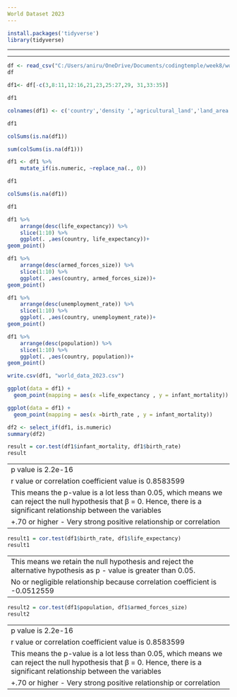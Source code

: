 ```yaml
---
World Dataset 2023
---
```


```r
install.packages('tidyverse')
library(tidyverse)

```

---

---

```r
df <- read_csv("C:/Users/aniru/OneDrive/Documents/codingtemple/week8/world-data-2023.csv")
df
```

```r
df1<- df[-c(3,8:11,12:16,21,23,25:27,29, 31,33:35)]
```

```r
df1
```

```r
colnames(df1) <- c('country','density ','agricultural_land','land_area','armed_forces_size','birth_rate','gdp','gross_primary_ education_enrollment','gross_tertiary_education_enrollment','infant_mortality','life_expectancy','minimum_wage','population','tax_revenue','unemployment_rate')
```

```r

df1
```

```r
colSums(is.na(df1))
```

```r
sum(colSums(is.na(df1)))
```

```r
df1 <- df1 %>% 
    mutate_if(is.numeric, ~replace_na(., 0))
```

```r
df1
```

```r
colSums(is.na(df1))
```

```r
df1

```

```r
df1 %>% 
    arrange(desc(life_expectancy)) %>%
    slice(1:10) %>%
    ggplot(. ,aes(country, life_expectancy))+
geom_point()
```

```r
df1 %>% 
    arrange(desc(armed_forces_size)) %>%
    slice(1:10) %>%
    ggplot(. ,aes(country, armed_forces_size))+
geom_point()
```

```r
df1 %>% 
    arrange(desc(unemployment_rate)) %>%
    slice(1:10) %>%
    ggplot(. ,aes(country, unemployment_rate))+
geom_point()
```

```r
df1 %>% 
    arrange(desc(population)) %>%
    slice(1:10) %>%
    ggplot(. ,aes(country, population))+
geom_point()
```

```r
write.csv(df1, "world_data_2023.csv")
```

```r
ggplot(data = df1) +
  geom_point(mapping = aes(x =life_expectancy , y = infant_mortality))
```

```r
ggplot(data = df1) +
  geom_point(mapping = aes(x =birth_rate , y = infant_mortality))
```

```r
df2 <- select_if(df1, is.numeric) 
summary(df2)
```

```r
result = cor.test(df1$infant_mortality, df1$birth_rate)
result
```

---
p value is 2.2e-16
r value or correlation coefficient value is 0.8583599 
This means the p-value is a lot less than 0.05, which means we can reject the null hypothesis that β = 0. Hence, there is a significant relationship between the variables
+.70 or higher - Very strong positive relationship or correlation
---

```r
result1 = cor.test(df1$birth_rate, df1$life_expectancy)
result1
```

---
This means we retain the null hypothesis and reject the alternative hypothesis as p - value is greater than 0.05.
	No or negligible relationship because correlation coefficient is -0.0512559 
---

```r
result2 = cor.test(df1$population, df1$armed_forces_size)
result2
```

---
p value is 2.2e-16
r value or correlation coefficient value is 0.8583599 
This means the p-value is a lot less than 0.05, which means we can reject the null hypothesis that β = 0. Hence, there is a significant relationship between the variables
+.70 or higher - Very strong positive relationship or correlation
---

```r
```

```r

  
```

```r

```
